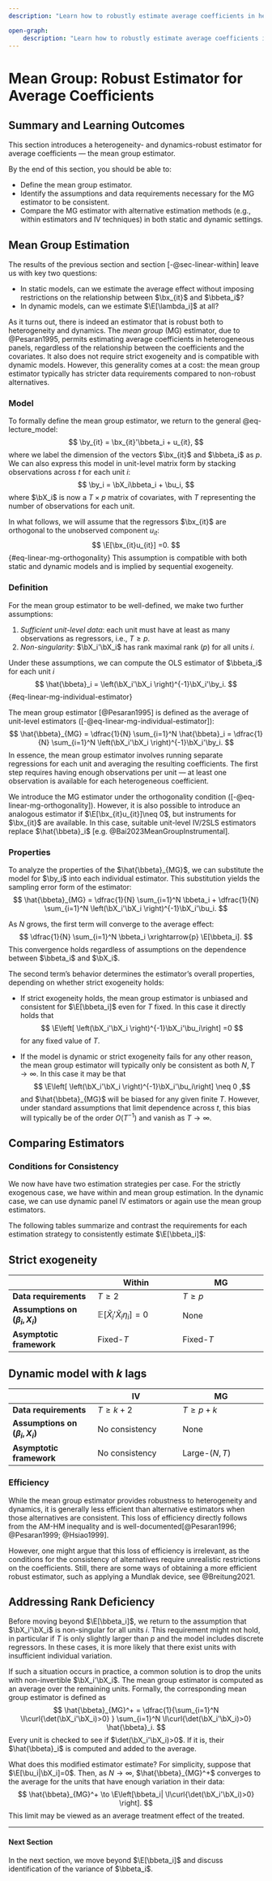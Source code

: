 ```yaml
--- 
description: "Learn how to robustly estimate average coefficients in heterogeneous panel data with the mean group estimator. No fixed effects necessary. (Lecture Notes)"

open-graph:
    description: "Learn how to robustly estimate average coefficients in heterogeneous panel data with the mean group estimator. No fixed effects necessary. (Lecture Notes)"
---
```


# Mean Group: Robust Estimator for Average Coefficients {#sec-linear-mean-group}

::: {.callout-note appearance="simple" icon=false}

## Summary and Learning Outcomes

This section introduces a heterogeneity- and dynamics-robust estimator for average coefficients — the mean group estimator.

By the end of this section, you should be able to:

- Define the mean group estimator.
- Identify the assumptions and data requirements necessary for the MG estimator to be consistent.
- Compare the MG estimator with alternative estimation methods (e.g., within estimators and IV techniques) in both static and dynamic settings.
:::

## Mean Group Estimation

The results of the previous section and section [-@sec-linear-within] leave us with key two questions: 

-  In static models, can we estimate the average effect without imposing restrictions on the relationship between $\bx_{it}$ and $\bbeta_i$?
-  In dynamic models, can we estimate $\E[\lambda_i]$ at all?
  
As it turns out, there is indeed an estimator that is robust both to heterogeneity and dynamics. The *mean group* (MG) estimator, due to @Pesaran1995, permits estimating average coefficients in heterogeneous panels, regardless of the relationship between the coefficients and the covariates. It also does not require strict exogeneity and is compatible with dynamic models. However, this generality comes at a cost: the mean group estimator typically has stricter data requirements compared to non-robust alternatives.


### Model

To formally define the mean group estimator, we return to the general @eq-lecture_model: 
$$
	\by_{it} = \bx_{it}'\bbeta_i + u_{it},
$$ 
where we label the dimension of the vectors $\bx_{it}$ and $\bbeta_i$ as $p$. We can also express this model in unit-level matrix form by stacking observations across $t$ for each unit $i$:
$$
\by_i = \bX_i\bbeta_i + \bu_i,
$$
where $\bX_i$ is now a $T\times p$ matrix of covariates, with $T$ representing the number of observations for each unit.

In what follows, we will assume that the regressors $\bx_{it}$ are orthogonal to the unobserved component $u_{it}$:
$$
\E[\bx_{it}u_{it}] =0.
$$ {#eq-linear-mg-orthogonality}
This assumption is compatible with both static and dynamic models and is implied by sequential exogeneity.

### Definition

For the mean group estimator to be well-defined, we make two further assumptions:

1. *Sufficient unit-level data*: each unit must have at least as many observations as regressors, i.e., $T\geq p$. 
2. *Non-singularity*: $\bX_i'\bX_i$ has rank maximal rank ($p$) for all units $i$. 

Under these assumptions, we can compute the OLS estimator of $\bbeta_i$ for each unit $i$
$$
	\hat{\bbeta}_i = \left(\bX_i'\bX_i \right)^{-1}\bX_i'\by_i.
$$ {#eq-linear-mg-individual-estimator} 
 
The mean group estimator [@Pesaran1995] is defined as the average of unit-level estimators ([-@eq-linear-mg-individual-estimator]):
$$
	\hat{\bbeta}_{MG} = \dfrac{1}{N} \sum_{i=1}^N \hat{\bbeta}_i =  \dfrac{1}{N} \sum_{i=1}^N \left(\bX_i'\bX_i \right)^{-1}\bX_i'\by_i.
$$
In essence, the mean group estimator involves running separate regressions for each unit and averaging the resulting coefficients. The first step requires having enough observations per unit — at least one observation is available for each heterogeneous coefficient.


::: {.callout-note appearance="simple" icon=false}
We introduce the MG estimator under the orthogonality condition ([-@eq-linear-mg-orthogonality]). However, it is also possible to introduce an analogous estimator if $\E[\bx_{it}u_{it}]\neq 0$, but instruments for $\bx_{it}$ are available. In this case, suitable unit-level IV/2SLS estimators replace $\hat{\bbeta}_i$ [e.g. @Bai2023MeanGroupInstrumental].
:::
 


### Properties 

To analyze the properties of the $\hat{\bbeta}_{MG}$, we can substitute the model for $\by_i$ into each individual estimator. This substitution yields the sampling error form of the estimator:
$$
	\hat{\bbeta}_{MG}  = \dfrac{1}{N} \sum_{i=1}^N \bbeta_i	   + \dfrac{1}{N} \sum_{i=1}^N \left(\bX_i'\bX_i \right)^{-1}\bX_i'\bu_i.
$$

As $N$ grows, the first term will converge to the average effect:
$$
\dfrac{1}{N} \sum_{i=1}^N \bbeta_i	 \xrightarrow{p} \E[\bbeta_i].
$$
This convergence holds regardless of assumptions on the dependence between $\bbeta_i$ and $\bX_i$. 

The second term's behavior determines the estimator's overall properties, depending on whether strict exogeneity holds:  

- If strict exogeneity holds,  the mean group estimator is unbiased and consistent for $\E[\bbeta_i]$ even for $T$ fixed. In this case it directly holds that $$ \E\left[ \left(\bX_i'\bX_i \right)^{-1}\bX_i'\bu_i\right] =0 $$ for any fixed value of $T$.  
  
- If the model is dynamic or strict exogeneity fails for any other reason, the mean group estimator will typically only be consistent as both $N, T\to\infty$. In this case it may be that $$ \E\left[ \left(\bX_i'\bX_i \right)^{-1}\bX_i'\bu_i\right] \neq 0 ,$$ and $\hat{\bbeta}_{MG}$ will be biased for any given finite $T$. However, under standard assumptions that limit dependence across $t$, this bias will typically be of the order $O(T^{-1})$ and vanish as $T\to\infty$.

 


## Comparing Estimators

### Conditions for Consistency

We now have have two estimation strategies per case. For the strictly exogenous case, we have within and mean group estimation. In the dynamic case, we can use dynamic panel IV estimators or again use the mean group estimators. 

The following tables summarize and contrast the requirements for each estimation strategy to consistently estimate $\E[\bbeta_i]$:

::: {.panel-tabset}

## Strict exogeneity

  
|                              | Within           | MG                  |
|----------|----------|----------|
| **Data requirements**        | $T \geq 2$  | $T \geq p$      |
| **Assumptions on $(\beta_i, X_i)$** | $\mathbb{E}[\tilde{X}_i'\tilde{X}_i\eta_i]=0$ | None               |
| **Asymptotic framework**     | Fixed-$T$  | Fixed-$T$       | 


## Dynamic model with $k$ lags
  
|                              | IV                         | MG                  |
|----------|----------|----------|
| **Data requirements**        | $T \geq k+2$           | $T \geq p+k$    |
| **Assumptions on $(\beta_i, X_i)$** | No consistency               | None               |
| **Asymptotic framework**     | No consistency             | Large-$(N, T)$  | 
:::
 

### Efficiency 

While the mean group estimator provides robustness to heterogeneity and dynamics, it is generally less efficient than alternative estimators when those alternatives are consistent. This loss of efficiency directly follows from the AM-HM inequality and is well-documented[@Pesaran1996; @Pesaran1999; @Hsiao1999]. 

However, one might argue that this loss of efficiency is irrelevant, as the conditions for the consistency of alternatives require unrealistic restrictions on the coefficients. Still, there are some ways of obtaining a more efficient robust estimator, such as applying a Mundlak device, see @Breitung2021.


## Addressing Rank Deficiency


Before moving beyond $\E[\bbeta_i]$, we return to the assumption that $\bX_i'\bX_i$ is non-singular for all units $i$. This requirement  might not hold, in particular if $T$ is only slightly larger than $p$  and the model includes discrete regressors. In these cases, it is more likely that there exist units with insufficient individual variation. 

 
If such a situation occurs in practice, a common solution is to drop the units with non-invertible $\bX_i'\bX_i$. The mean group estimator is computed as an average over the remaining units.  Formally, the corresponding mean group estimator is defined as 
$$
	\hat{\bbeta}_{MG}^+  = \dfrac{1}{\sum_{i=1}^N \I\curl{\det(\bX_i'\bX_i)>0} } \sum_{i=1}^N \I\curl{\det(\bX_i'\bX_i)>0} \hat{\bbeta}_i.
$$
Every unit is checked to see if $\det(\bX_i'\bX_i)>0$. If it is, their $\hat{\bbeta}_i$  is computed and added to the average.

What does this modified estimator estimate? For simplicity, suppose that $\E[\bu_i|\bX_i]=0$. Then, as $N\to\infty$,  $\hat{\bbeta}_{MG}^+$ converges to the average for the units that have enough variation in their data:
$$
	\hat{\bbeta}_{MG}^+ \to \E\left[\bbeta_i| \I\curl{\det(\bX_i'\bX_i)>0}  \right].
$$
This limit may be viewed as an average treatment effect of the treated.  

---

#### Next Section {.unnumbered}

In the next section, we move beyond $\E[\bbeta_i]$ and discuss identification of the variance of $\bbeta_i$.